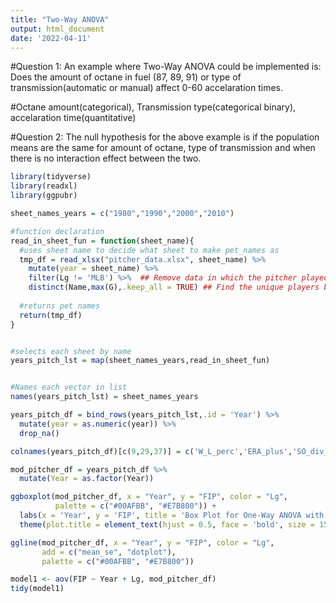 ```yaml
---
title: "Two-Way ANOVA"
output: html_document
date: '2022-04-11'
---
```


#Question 1: An example where Two-Way ANOVA could be implemented is: Does the amount of octane in fuel (87, 89, 91) or type of transmission(automatic or manual) affect 0-60 accelaration times.

#Octane amount(categorical), Transmission type(categorical binary), accelaration time(quantitative)

#Question 2: The null hypothesis for the above example is if the population means are the same for amount of octane, type of transmission and when there is no interaction effect between the two.

```r
library(tidyverse)
library(readxl)
library(ggpubr)
```

```r



sheet_names_years = c("1980","1990","2000","2010")

#function declaration
read_in_sheet_fun = function(sheet_name){
  #uses sheet name to decide what sheet to make pet_names as
  tmp_df = read_xlsx("pitcher_data.xlsx", sheet_name) %>% 
    mutate(year = sheet_name) %>% 
    filter(Lg != 'MLB') %>%  ## Remove data in which the pitcher played for more than 2 teams
    distinct(Name,max(G),.keep_all = TRUE) ## Find the unique players based on the year
  
  #returns pet names
  return(tmp_df)
}


#selects each sheet by name
years_pitch_lst = map(sheet_names_years,read_in_sheet_fun)


#Names each vector in list
names(years_pitch_lst) = sheet_names_years

years_pitch_df = bind_rows(years_pitch_lst,.id = 'Year') %>% 
  mutate(year = as.numeric(year)) %>% 
  drop_na()

colnames(years_pitch_df)[c(9,29,37)] = c('W_L_perc','ERA_plus','SO_div_W')
```





```r
mod_pitcher_df = years_pitch_df %>% 
  mutate(Year = as.factor(Year))
```


```r
ggboxplot(mod_pitcher_df, x = "Year", y = "FIP", color = "Lg",
          palette = c("#00AFBB", "#E7B800")) +
  labs(x = 'Year', y = 'FIP', title = 'Box Plot for One-Way ANOVA with means') +
  theme(plot.title = element_text(hjust = 0.5, face = 'bold', size = 15))
```
```r
ggline(mod_pitcher_df, x = "Year", y = "FIP", color = "Lg",
       add = c("mean_se", "dotplot"),
       palette = c("#00AFBB", "#E7B800"))
```


```r
model1 <- aov(FIP ~ Year + Lg, mod_pitcher_df)
tidy(model1)
```

